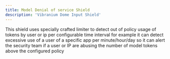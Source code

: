```yaml
---
title: Model Denial of service Shield
description: 'Vibranium Dome Input Shield'
---
```


This shield uses specially crafted limiter to detect out of policy usage of tokens by user or ip per configurable time interval
for example it can detect excessive use of a user of a specific app per minute/hour/day
so it can alert the security team if a user or IP are abusing the number of model tokens above the configured policy